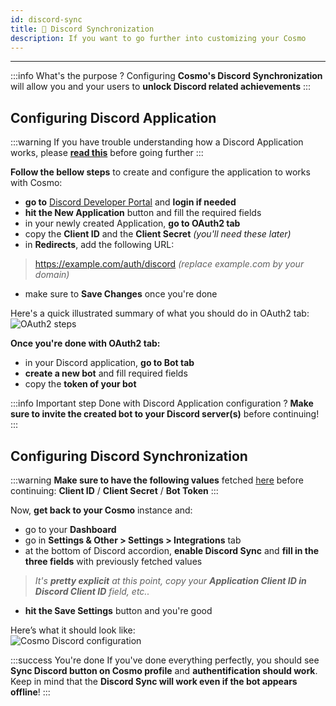 ```yaml
---
id: discord-sync
title: 🤖 Discord Synchronization
description: If you want to go further into customizing your Cosmo
---
```


***

:::info What's the purpose ?
Configuring **Cosmo's Discord Synchronization** will allow you and your users to **unlock Discord related achievements**
:::

## Configuring Discord Application

:::warning
If you have trouble understanding how a Discord Application works, please **[read this](https://discord.com/developers/docs)** before going further
:::

**Follow the bellow steps** to create and configure the application to works with Cosmo:
* **go to** [Discord Developer Portal](https://discord.com/developers/applications) and **login if needed**
* **hit the New Application** button and fill the required fields
* in your newly created Application, **go to OAuth2 tab**
* copy the **Client ID** and the **Client Secret** *(you'll need these later)*
* in **Redirects**, add the following URL:
> https://example.com/auth/discord *(replace example.com by your domain)*
* make sure to **Save Changes** once you're done  

Here's a quick illustrated summary of what you should do in OAuth2 tab:
![OAuth2 steps](../../static/img/configuration/oauth.png)

**Once you're done with OAuth2 tab:**
* in your Discord application, **go to Bot tab**
* **create a new bot** and fill required fields
* copy the **token of your bot**

:::info Important step
Done with Discord Application configuration ? **Make sure to invite the created bot to your Discord server(s)** before continuing!
:::

## Configuring Discord Synchronization

:::warning
**Make sure to have the following values** fetched [here](#configuring-discord-application) before continuing: **Client ID** / **Client Secret** / **Bot Token**
:::

Now, **get back to your Cosmo** instance and:
* go to your **Dashboard**
* go in **Settings & Other > Settings > Integrations** tab
* at the bottom of Discord accordion, **enable Discord Sync** and **fill in the three fields** with previously fetched values
> *It's **pretty explicit** at this point, copy your **Application Client ID in Discord Client ID** field, etc..*
* **hit the Save Settings** button and you're good

Here’s what it should look like:  
![Cosmo Discord configuration](../../static/img/configuration/cosmo_discord.png)

:::success You're done
If you've done everything perfectly, you should see **Sync Discord button on Cosmo profile** and **authentification should work**.  
Keep in mind that the **Discord Sync will work even if the bot appears offline**!
:::
